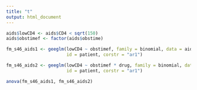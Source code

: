 ```yaml
---
title: "t"
output: html_document
---
```


```r
aids$lowCD4 <- aids$CD4 < sqrt(150)
aids$obstimef <- factor(aids$obstime)

fm_s46_aids1 <- geeglm(lowCD4 ~ obstimef, family = binomial, data = aids, 
                       id = patient, corstr = "ar1")

fm_s46_aids2 <- geeglm(lowCD4 ~ obstimef * drug, family = binomial, data = aids, 
                       id = patient, corstr = "ar1")

anova(fm_s46_aids1, fm_s46_aids2)
```
